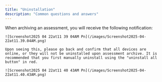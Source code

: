 ```yaml
---
title: "Uninstallation"
description: "Common questions and answers"
---
```


<AccordionGroup>
  <Accordion title="I Archived An Assessment, Why Is it Not Uninstalled?">
    When archiving an assessment, you will receive the following notification:

    ![Screenshot2025 04 22at11 39 04AM Pn](/images/Screenshot2025-04-22at11.39.04AM.png)

    Upon seeing this, please go back and confirm that all devices are online, or they will not be uninstalled upon assessment archive. It is recommended that you first manually uninstall using the "uninstall all button" in red.

    ![Screenshot2025 04 22at11 40 43AM Pn](/images/Screenshot2025-04-22at11.40.43AM.png)
  </Accordion>
</AccordionGroup>